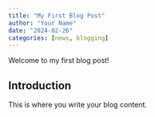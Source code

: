 ```yaml
---
title: "My First Blog Post"
author: "Your Name"
date: "2024-02-26"
categories: [news, blogging]
---
```


Welcome to my first blog post!

## Introduction

This is where you write your blog content.